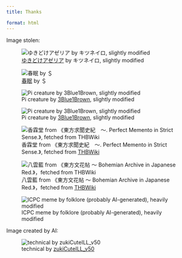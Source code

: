 ```yaml
---
title: Thanks

format: html
---
```


Image stolen:

::: {layout-ncol=3}

![[ゆきどけアゼリア](https://www.pixiv.net/artworks/50046630) by キツネイロ, slightly modified](/assets/images/netherstairs.jpg)

![[春眠](https://www.pixiv.net/artworks/3791197) by ＄](/assets/images/sleep.jpg)

![Pi creature by [3Blue1Brown](https://www.3blue1brown.com/), slightly modified](/assets/images/pi-blue.jpg)

![Pi creature by [3Blue1Brown](https://www.3blue1brown.com/), slightly modified](/assets/images/pi-brown.png)

![香霖堂 from 《東方求聞史紀　～. Perfect Memento in Strict Sense.》, fetched from [THBWiki](https://thwiki.cc/%E4%B8%9C%E6%96%B9%E6%B1%82%E9%97%BB%E5%8F%B2%E7%BA%AA/%E9%A6%99%E9%9C%96%E5%A0%82)](/assets/images/kourindou.jpg)

![八雲藍 from 《東方文花帖 ～ Bohemian Archive in Japanese Red.》，fetched from [THBWiki](https://thbwiki.cc/%E4%B8%9C%E6%96%B9%E6%96%87%E8%8A%B1%E5%B8%96%EF%BC%88%E4%B9%A6%E7%B1%8D%EF%BC%89/%E5%85%AB%E4%BA%91%E8%93%9D)](/assets/images/ran.jpg)

![ICPC meme by folklore (probably AI-generated), heavily modified](/assets/images/icpc.jpg)
:::

Image created by AI:

::: {layout-ncol=3}

![technical by [zukiCuteILL_v50](https://civitai.com/models/1437224/zuki-new-cute-ill)](/assets/images/technical.jpg)
:::